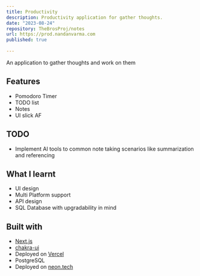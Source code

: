 ```yaml
---
title: Productivity
description: Productivity application for gather thoughts.
date: "2023-08-24"
repository: TheBrosProj/notes
url: https://prod.nandanvarma.com
published: true
  
---
```


An application to gather thoughts and work on them

## Features

- Pomodoro Timer
- TODO list
- Notes
- UI slick AF

## TODO
- Implement AI tools to common note taking scenarios like summarization and referencing

## What I learnt

- UI design
- Multi Platform support
- API design
- SQL Database with upgradability in mind


## Built with

- [Next.js](https://nextjs.org)
- [chakra-ui](https://chakra-ui.com)
- Deployed on [Vercel](https://vercel.com)
- PostgreSQL
- Deployed on [neon.tech](https://neon.tech/)